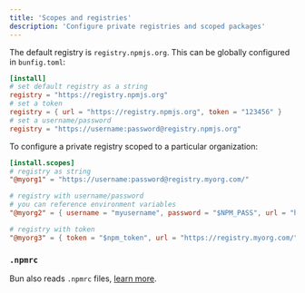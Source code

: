```yaml
---
title: 'Scopes and registries'
description: 'Configure private registries and scoped packages'
---
```


The default registry is `registry.npmjs.org`. This can be globally configured in `bunfig.toml`:

```toml bunfig.toml icon="settings"
[install]
# set default registry as a string
registry = "https://registry.npmjs.org"
# set a token
registry = { url = "https://registry.npmjs.org", token = "123456" }
# set a username/password
registry = "https://username:password@registry.npmjs.org"
```

To configure a private registry scoped to a particular organization:

```toml bunfig.toml icon="settings"
[install.scopes]
# registry as string
"@myorg1" = "https://username:password@registry.myorg.com/"

# registry with username/password
# you can reference environment variables
"@myorg2" = { username = "myusername", password = "$NPM_PASS", url = "https://registry.myorg.com/" }

# registry with token
"@myorg3" = { token = "$npm_token", url = "https://registry.myorg.com/" }
```

### `.npmrc`

Bun also reads `.npmrc` files, [learn more](/pm/npmrc).
